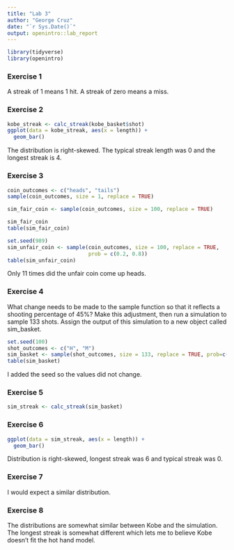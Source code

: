 ```yaml
---
title: "Lab 3"
author: "George Cruz"
date: "`r Sys.Date()`"
output: openintro::lab_report
---
```


```r
library(tidyverse)
library(openintro)
```

### Exercise 1

A streak of 1 means 1 hit.  A streak of zero means a miss.


### Exercise 2
```r
kobe_streak <- calc_streak(kobe_basket$shot)
ggplot(data = kobe_streak, aes(x = length)) +
  geom_bar()
```
The distribution is right-skewed.  The typical streak length was 0 and the longest streak is 4.

### Exercise 3
```r
coin_outcomes <- c("heads", "tails")
sample(coin_outcomes, size = 1, replace = TRUE)

sim_fair_coin <- sample(coin_outcomes, size = 100, replace = TRUE)

sim_fair_coin
table(sim_fair_coin)


```
```r
set.seed(989) 
sim_unfair_coin <- sample(coin_outcomes, size = 100, replace = TRUE, 
                          prob = c(0.2, 0.8))
table(sim_unfair_coin)
```
Only 11 times did the unfair coin come up heads. 

### Exercise 4
What change needs to be made to the sample function so that it reflects a shooting percentage of 45%? Make this adjustment, then run a simulation to sample 133 shots. Assign the output of this simulation to a new object called sim_basket.

```r
set.seed(100)
shot_outcomes <- c("H", "M")
sim_basket <- sample(shot_outcomes, size = 133, replace = TRUE, prob=c(0.45, 0.55))
table(sim_basket)
```
I added the seed so the values did not change.

### Exercise 5
```r
sim_streak <- calc_streak(sim_basket)

```

### Exercise 6
```r
ggplot(data = sim_streak, aes(x = length)) +
  geom_bar()
```

Distribution is right-skewed, longest streak was 6 and typical streak was 0. 

### Exercise 7
I would expect a similar distribution. 

### Exercise 8 
The distributions are somewhat similar between Kobe and the simulation.  The longest streak is somewhat different which lets me to believe Kobe doesn't fit the hot hand model. 




